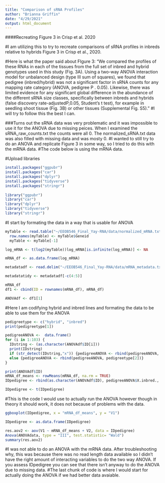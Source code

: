 ```yaml
---
title: "Comparison of sRNA Profiles"
author: "Brianna Griffin"
date: "4/29/2021"
output: html_document
---
```


####Recreating Figure 3 in Crisp et al. 2020 

#I am utilizing this to try to recreate comparisons of sRNA profiles in inbreds relative to hybrids Figure 3 in Crisp et al., 2020. 

#Here is what the paper said about FIgure 3: "We compared the profiles of these RNAs in each of the tissues from the full set of inbred and hybrid genotypes used in this study (Fig. 3A). Using a two-way ANOVA interaction model for unbalanced design (type III sum of squares), we found that pedigree (inbred/hybrid) was not a significant factor in sRNA counts for any mapping rate category (ANOVA, pedigree P . 0.05). Likewise, there was limited evidence for any significant global difference in the abundance of the different sRNA size classes, specifically between inbreds and hybrids (false discovery rate-adjustedP,0.05, Student’s t test), for example in seedling shoot tissue (Fig. 3B) or other tissues (Supplemental Fig. S5)."
#I will try to follow this the best I can.


###Turns out the sRNA data was very problematic and it was impossible to use it for the ANOVA due to missing peices. When I examined the sRNA_raw_counts.txt the counts were all 0. The normalized_sRNA.txt data was also filled with missing data and was mosty 0. 
#I wanted to still try to do an ANOVA and replicate Figure 3 in some way, so I tried to do this with the mRNA data.
#The code below is using the mRNA data. 

#Upload libraries 
```r
install.packages("ggpubr")
install.packages("car")
install.packages("dplyr")
install.packages("tidyverse")
install.packages("stringr")
 
library("ggpubr")
library("car")
library("dplyr")
library("tidyverse")
library("stringr")
```

#I start by formating the data in a way that is usable for ANOVA
```r
myTable <- read.table("~/EEOB546_Final_Yay-RNA/data/normalized_mRNA.txt", header = T, sep = "\t", stringsAsFactors = F)
  row.names(myTable) <- myTable$Geneid
  myTable <- myTable[-1]

log_mRNA <- t(log2(myTable))log_mRNA[is.infinite(log_mRNA)] <- NA   

mRNA_df <- as.data.frame(log_mRNA)

metadatadf <- read.delim("~/EEOB546_Final_Yay-RNA/data/mRNA_metadata.txt")

metadatatidy <- metadatadf[-c(4:5)]

mRNA_df 
df1 <- cbind(ID = rownames(mRNA_df), mRNA_df)

ANOVAdf <- df1[1]
```

#Here I am codifying hybrid and inbred lines and formating the data to be able to use them for the ANOVA
```r

pedigreetype <- c("hybrid", "inbred")
print(pedigreetype[1])

pedigreeANOVA <-  data.frame()
for (i in 1:103) {
  IDstring <- (as.character(ANOVAdf$ID[i]))
  print(IDstring)
  if (str_detect(IDstring,"x")) {pedigreeANOVA <- rbind(pedigreeANOVA, pedigreetype[1])}
  else {pedigreeANOVA <- rbind(pedigreeANOVA, pedigreetype[2])}
}

print(ANOVAdf$ID)
mRNA_df_means <- rowMeans(mRNA_df, na.rm = TRUE)
IDpedigree <- rbind(as.character(ANOVAdf$ID), pedigreeANOVA$X.inbred., mRNA_df_means)

IDpedigree <- t(IDpedigree) 
```

#This is the code I would use to actually run the ANOVA however though in theory it should work, it does not because of problems with the data. 
```r
ggboxplot(IDpedigree, x = "mRNA_df_means", y = "V1")

IDpedigree <- as.data.frame(IDpedigree)

res.aov2 <- aov(V1 ~ mRNA_df_means + V2, data = IDpedigree)
Anova(ANOVAdata, type = "III", test.statistic= "Wald")
summary(res.aov2)

```

#I was not able to do an ANOVA with the mRNA data. After troubleshooting why, this was because there was no read length data available so I didn't have the right amount of interacting variables to do the two way ANOVA. If you assess IDpedigree you can see that there isn't anyway to do the ANOVA due to missing data. 
#The last chunk of code is where I would start for actually doing the ANOVA if we had better data avaiable. 


